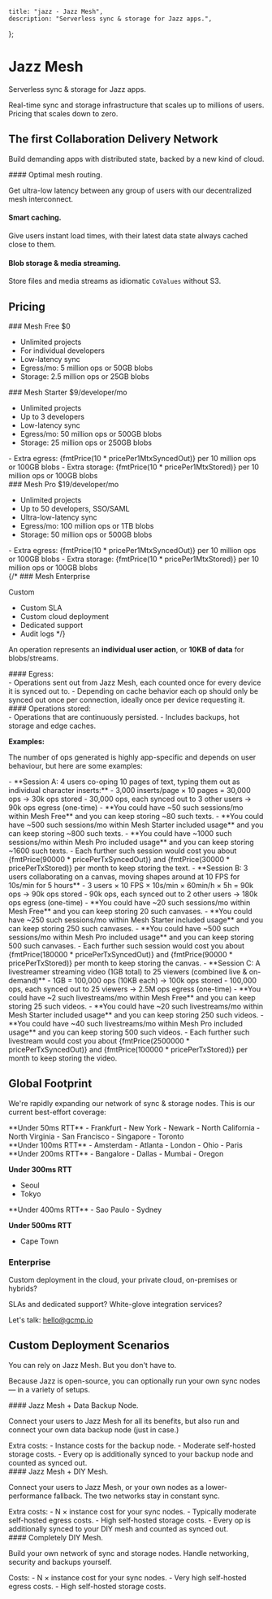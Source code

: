 
    title: "jazz - Jazz Mesh",
    description: "Serverless sync & storage for Jazz apps.",
};

# Jazz Mesh

<Slogan>Serverless sync & storage for Jazz apps.</Slogan>

Real-time sync and storage infrastructure that scales up to millions of users.<br/>
Pricing that scales down to zero.

## The first Collaboration Delivery Network

<Slogan small>Build demanding apps with distributed state, backed by a new kind of cloud.</Slogan>

<Grid>
<GridCard>
#### Optimal mesh routing.

Get ultra-low latency between any group of users with our decentralized mesh interconnect.
</GridCard>
<GridCard>
#### Smart caching.

Give users instant load times, with their latest data state always cached close to them.
</GridCard>
<GridCard>
#### Blob storage & media streaming.

Store files and media streams as idiomatic `CoValues` without S3.
</GridCard>
</Grid>

## Pricing

<Slogan small></Slogan>

<Grid>
<GridCard>
### Mesh Free
<span className="text-2xl">$0</span>

- Unlimited projects
- For individual developers
- Low-latency sync
- Egress/mo: 5 million ops <span className="text-xs">or 50GB blobs</span>
- Storage: 2.5 million ops <span className="text-xs">or 25GB blobs</span>
</GridCard>
<GridCard>
### Mesh Starter <ComingSoonBadge/>
<span className="text-2xl">$9</span>/developer/mo

- Unlimited projects
- Up to 3 developers
- Low-latency sync
- Egress/mo: 50 million ops <span className="text-xs">or 500GB blobs</span>
- Storage: 25 million ops <span className="text-xs">or 250GB blobs</span>

<div className="text-xs">
- Extra egress: {fmtPrice(10 * pricePer1MtxSyncedOut)} per 10 million ops or 100GB blobs
- Extra storage: {fmtPrice(10 * pricePer1MtxStored)} per 10 million ops or 100GB blobs
</div>
</GridCard>
<GridCard>
### Mesh Pro <ComingSoonBadge/>
<span className="text-2xl">$19</span>/developer/mo

- Unlimited projects
- Up to 50 developers, SSO/SAML
- Ultra-low-latency sync
- Egress/mo: 100 million ops <span className="text-xs">or 1TB blobs</span>
- Storage: 50 million ops <span className="text-xs">or 500GB blobs</span>

<div className="text-xs">
- Extra egress: {fmtPrice(10 * pricePer1MtxSyncedOut)} per 10 million ops or 100GB blobs
- Extra storage: {fmtPrice(10 * pricePer1MtxStored)} per 10 million ops or 100GB blobs
</div>
</GridCard>
{/*<GridCard>
### Mesh Enterprise <ComingSoonBadge/>

<span className="text-2xl">Custom</span>
- Custom SLA
- Custom cloud deployment
- Dedicated support
- Audit logs
</GridCard>*/}
</Grid>

An operation represents an **individual user action**, or **10KB of data** for blobs/streams.


<Grid>
<GridItem className="col-start-1">
#### Egress:
<div className="text-sm">
- Operations sent out from Jazz Mesh, each counted once for every device it is synced out to.
- Depending on cache behavior each op should only be synced out once per connection, ideally once per device requesting it.
</div>
</GridItem>
<GridItem>
#### Operations stored:
<div className="text-sm">
- Operations that are continuously persisted.
- Includes backups, hot storage and edge caches.
</div>
</GridItem>
</Grid>

**Examples:**

The number of ops generated is highly app-specific and depends on user behaviour, but here are some examples:

<div className="text-sm">
- **Session A: 4 users co-oping 10 pages of text, typing them out as individual character inserts:**
  - 3,000 inserts/page &times; 10 pages = 30,000 ops -> 30k ops stored
  - 30,000 ops, each synced out to 3 other users -> 90k ops egress (one-time)
  - **You could have ~50 such sessions/mo within Mesh Free** and you can keep storing ~80 such texts.
  - **You could have ~500 such sessions/mo within Mesh Starter included usage** and you can keep storing ~800 such texts.
  - **You could have ~1000 such sessions/mo within Mesh Pro included usage** and you can keep storing ~1600 such texts.
  - Each further such session would cost you about {fmtPrice(90000 * pricePerTxSyncedOut)} and {fmtPrice(30000 * pricePerTxStored)} per month to keep storing the text.
- **Session B: 3 users collaborating on a canvas, moving shapes around at 10 FPS for 10s/min for 5 hours**
    - 3 users &times; 10 FPS &times; 10s/min &times; 60min/h &times; 5h = 90k ops -> 90k ops stored
    - 90k ops, each synced out to 2 other users -> 180k ops egress (one-time)
    - **You could have ~20 such sessions/mo within Mesh Free** and you can keep storing 20 such canvases.
    - **You could have ~250 such sessions/mo within Mesh Starter included usage** and you can keep storing 250 such canvases.
    - **You could have ~500 such sessions/mo within Mesh Pro included usage** and you can keep storing 500 such canvases.
    - Each further such session would cost you about {fmtPrice(180000 * pricePerTxSyncedOut)} and {fmtPrice(90000 * pricePerTxStored)} per month to keep storing the canvas.
- **Session C: A livestreamer streaming video (1GB total) to 25 viewers (combined live & on-demand)**
  - 1GB = 100,000 ops (10KB each) -> 100k ops stored
  - 100,000 ops, each synced out to 25 viewers -> 2.5M ops egress (one-time)
  - **You could have ~2 such livestreams/mo within Mesh Free** and you can keep storing 25 such videos.
  - **You could have ~20 such livestreams/mo within Mesh Starter included usage** and you can keep storing 250 such videos.
  - **You could have ~40 such livestreams/mo within Mesh Pro included usage** and you can keep storing 500 such videos.
  - Each further such livestream would cost you about {fmtPrice(2500000 * pricePerTxSyncedOut)} and {fmtPrice(100000 * pricePerTxStored)} per month to keep storing the video.
</div>

## Global Footprint

We're rapidly expanding our network of sync & storage nodes. This is our current best-effort coverage:

<Grid className="grid-cols-2 md:grid-cols-3 lg:grid-cols-4">
<GridItem>
<div className="text-sm">
**Under 50ms RTT**
- Frankfurt
- New York
- Newark
- North California
- North Virginia
- San Francisco
- Singapore
- Toronto
</div>
</GridItem>
<GridItem>
<div className="text-sm">
**Under 100ms RTT**
- Amsterdam
- Atlanta
- London
- Ohio
- Paris
</div>
</GridItem>
<GridItem>
<div className="text-sm">
**Under 200ms RTT**
- Bangalore
- Dallas
- Mumbai
- Oregon

**Under 300ms RTT**
- Seoul
- Tokyo
</div>
</GridItem>
<GridItem>
<div className="text-sm">
**Under 400ms RTT**
- Sao Paulo
- Sydney

**Under 500ms RTT**
- Cape Town
</div>
</GridItem>
</Grid>

### Enterprise

Custom deployment in the cloud, your private cloud, on-premises or hybrids?

SLAs and dedicated support? White-glove integration services?

Let's talk: <a href="mailto:hello@gcmp.io">hello@gcmp.io</a>

## Custom Deployment Scenarios

<Slogan>You can rely on Jazz Mesh. But you don't have to.</Slogan>

<p>Because Jazz is open-source, you can optionally run your own sync nodes &mdash; in a variety of setups.</p>

<Grid>
<GridCard>
#### Jazz Mesh + Data Backup Node.

<p className="no-prose text-base">Connect your users to Jazz Mesh for all its benefits, but also run and connect your own data backup node (just in case.)</p>

<div className="text-sm">
Extra costs:
- Instance costs for the backup node.
- Moderate self-hosted storage costs.
- Every op is additionally synced to your backup node and counted as synced out.
</div>
</GridCard>
<GridCard>
#### Jazz Mesh + DIY Mesh.

<p className="no-prose text-base">Connect your users to Jazz Mesh, or your own nodes as a lower-performance fallback. The two networks stay in constant sync.</p>

<div className="text-sm">
Extra costs:
- N × instance cost for your sync nodes.
- Typically moderate self-hosted egress costs.
- High self-hosted storage costs.
- Every op is additionally synced to your DIY mesh and counted as synced out.
</div>
</GridCard>
<GridCard>
#### Completely DIY Mesh.

<p className="no-prose text-base">Build your own network of sync and storage nodes.
Handle networking, security and backups yourself.</p>

<div className="text-sm">
Costs:
- N × instance cost for your sync nodes.
- Very high self-hosted egress costs.
- High self-hosted storage costs.
</div>
</GridCard>
</Grid>